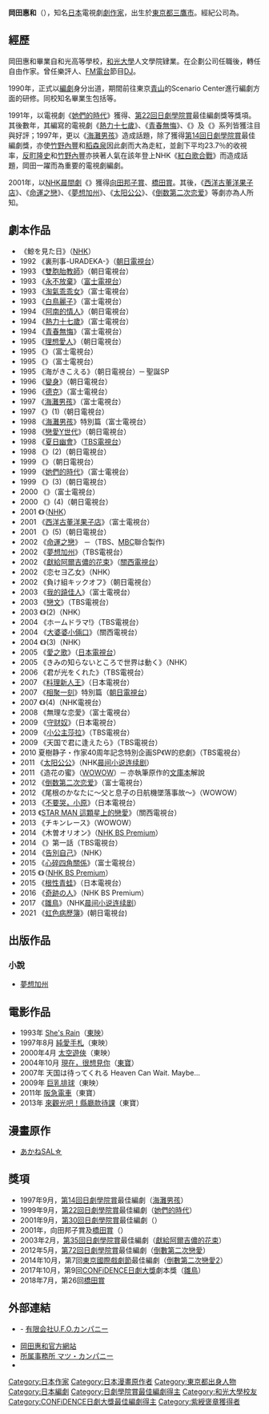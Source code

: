 {{noteTA
|G1=JP Show}}
{{japanese|japanese=岡田 惠和|kana=おかだ よしかず|romaji=Okada Yoshikazu}}
'''岡田惠和'''（{{bd|1959年|2月11日|||G岡田}}），知名[[日本|日本]]電視劇[[劇作家|劇作家]]，出生於[[東京都|東京都]][[三鷹市|三鷹市]]。經紀公司為{{link-ja|Matsu Company|マツ・カンパニー}}。

== 經歷 ==
岡田惠和畢業自和光高等學校，[[和光大學|和光大學]]人文學院肄業。在企劃公司任職後，轉任自由作家。曾任樂評人、[[FM|FM]][[電台|電台]]節目[[DJ|DJ]]。

1990年，正式以[[編劇|編劇]]身分出道，期間前往東京[[青山_(東京都港區)|青山]]的Scenario Center進行編劇方面的研修。同校知名畢業生包括{{link-ja|內館牧子|内館牧子}}等。

1991年，以電視劇《[[她們的時代|她們的時代]]》獲得{{link-ja|藝術選獎新人賞|芸術選奨新人賞}}、[[第22回日劇學院賞|第22回日劇學院賞]]最佳編劇獎等獎項。其後數年，其編寫的電視劇《[[熱力十七歲|熱力十七歲]]》、《[[青春無悔|青春無悔]]》、《{{link-ja|燦爛的季節|輝く季節の中で}}》及《{{link-ja|輕輕緊握你的手|君の手がささやいている}}》系列皆獲注目與好評；1997年，更以《[[海灘男孩_(電視劇)|海灘男孩]]》造成話題，除了獲得[[第14回日劇學院賞|第14回日劇學院賞]]最佳編劇獎，亦使[[竹野內豐|竹野內豐]]和[[稻森泉|稻森泉]]因此劇而大為走紅，並創下平均23.7％的收視率，[[反町隆史|反町隆史]]和[[竹野內豐|竹野內豐]]亦挾著人氣在該年登上NHK《[[紅白歌合戰|紅白歌合戰]]》而造成話題，岡田一躍而為重要的電視劇編劇。

2001年，以[[連續電視小說|NHK晨間劇]]《{{link-ja|水姑娘|ちゅらさん}}》獲得[[向田邦子賞|向田邦子賞]]、[[橋田賞|橋田賞]]。其後，《[[西洋骨董洋菓子店_(電視劇)|西洋古董洋果子店]]》、《[[命運之戀|命運之戀]]》、《[[夢想加州|夢想加州]]》、《[[太阳公公|太阳公公]]》、《[[倒数第二次恋爱|倒数第二次恋爱]]》等劇亦為人所知。

==劇本作品==
*《鯨を見た日》（[[NHK|NHK]]）
*1992 《裏刑事-URADEKA-》（[[朝日電視台|朝日電視台]]）
*1993 《[[雙胞胎教師|雙胞胎教師]]》（朝日電視台）
*1993 《[[永不放棄_(1993年電視劇)|永不放棄]]》（[[富士電視台|富士電視台]]）
*1993 《[[淘氣乖乖女|淘氣乖乖女]]》（富士電視台）
*1993 《[[白鳥麗子|白鳥麗子]]》（富士電視台）
*1994 《[[阿南的情人|阿南的情人]]》（朝日電視台）
*1994 《[[熱力十七歲|熱力十七歲]]》（富士電視台）
*1994 《[[青春無悔|青春無悔]]》（富士電視台）
*1995 《[[理想愛人|理想愛人]]》（朝日電視台）
*1995 《{{link-ja|燦爛的季節|輝く季節の中で}}》（富士電視台）
*1995 《{{link-ja|戀愛夢想家|まだ恋は始まらない}}》（富士電視台）
*1995 《海がきこえる》（朝日電視台）─ 聖誕SP
*1996 《[[變身_(電視劇)|變身]]》（朝日電視台）
*1996 《[[德克|德克]]》（富士電視台）
*1997 《[[海灘男孩_(電視劇)|海灘男孩]]》（富士電視台）
*1997 《{{link-ja|輕輕緊握你的手|君の手がささやいている}}》(1)（朝日電視台）
*1998 《[[海灘男孩_(電視劇)|海灘男孩]]》特別篇（富士電視台）
*1998 《[[戀愛Y世代|戀愛Y世代]]》（朝日電視台）
*1998 《[[夏日幽會|夏日幽會]]》（[[TBS電視台|TBS電視台]]）
*1998 《{{link-ja|輕輕緊握你的手|君の手がささやいている}}》(2)（朝日電視台）
*1999 《{{link-ja|只有可愛不行嗎?|可愛いだけじゃダメかしら?}}》（朝日電視台）
*1999 《[[她們的時代|她們的時代]]》（富士電視台）
*1999 《{{link-ja|輕輕緊握你的手|君の手がささやいている}}》(3)（朝日電視台）
*2000 《{{link-ja|氣象預報的情人|天気予報の恋人}}》（富士電視台）
*2000 《{{link-ja|輕輕緊握你的手|君の手がささやいている}}》(4)（朝日電視台）
*2001 《{{link-ja|水姑娘|ちゅらさん}}》（[[NHK|NHK]]）
*2001 《[[西洋骨董洋菓子店_(電視劇)|西洋古董洋果子店]]》（富士電視台）
*2001 《{{link-ja|輕輕緊握你的手|君の手がささやいている}}》(5)（朝日電視台）
*2002 《[[命運之戀|命運之戀]]》 －（TBS、[[MBC|MBC]]聯合製作)
*2002 《[[夢想加州|夢想加州]]》（TBS電視台）
*2002 《[[獻給阿爾吉儂的花束|獻給阿爾吉儂的花束]]》（[[關西電視台|關西電視台]]）
*2002 《恋セヨ乙女》（NHK）
*2002 《負け組キックオフ》（朝日電視台） 
*2003 《[[我的蹺佳人|我的蹺佳人]]》（富士電視台）
*2003 《[[戀文|戀文]]》（TBS電視台）
*2003 《{{link-ja|水姑娘|ちゅらさん}}》(2)（NHK）
*2004 《ホームドラマ!》（TBS電視台）
*2004 《[[大婆婆小倆口|大婆婆小倆口]]》（關西電視台）
*2004 《{{link-ja|水姑娘|ちゅらさん}}》(3)（NHK）
*2005 《[[愛之歌_(電視劇)|愛之歌]]》（[[日本電視台|日本電視台]]）
*2005 《きみの知らないところで世界は動く》（NHK）
*2006 《君が光をくれた》（TBS電視台）
*2007 《[[料理新人王|料理新人王]]》（日本電視台）
*2007 《[[相聚一刻|相聚一刻]]》特別篇（[[朝日電視台|朝日電視台]]）
*2007 《{{link-ja|水姑娘|ちゅらさん}}》(4)（NHK電視台）
*2008 《無理な恋愛》（富士電視台）
*2009 《[[守财奴|守财奴]]》（日本電視台）
*2009 《[[小公主莎拉|小公主莎拉]]》（TBS電視台）
*2009 《天国で君に逢えたら》（TBS電視台）
*2010  夏樹静子・作家40周年記念特別企画SP《W的悲劇》（TBS電視台）
*2011 《[[太阳公公|太阳公公]]》（NHK[[晨间小说连续剧|晨间小说连续剧]]）
*2011 《造花の蜜》（[[WOWOW|WOWOW]]）─ 亦執筆原作的[[文庫本|文庫本]]解說
*2012 《[[倒数第二次恋爱|倒数第二次恋爱]]》（富士電視台）
*2012 《尾根のかなたに〜父と息子の日航機墜落事故〜》（WOWOW）
*2013 《[[不要哭，小原|不要哭，小原]]》（日本電視台）
*2013 《[[STAR_MAN_這顆星上的戀愛|STAR MAN 這顆星上的戀愛]]》（關西電視台）
*2013 《チキンレース》（WOWOW）
*2014 《木曽オリオン》（[[NHK_BS_Premium|NHK BS Premium]]）
*2014 《{{link-ja|父親的背影|おやじの背中}}》第一話（TBS電視台）
*2014 《[[告別自己|告別自己]]》（NHK）
*2015 《[[心碎四角關係|心碎四角關係]]》（富士電視台）
*2015 《{{link-ja|請和我妻子結婚|ボクの妻と結婚してください。}}》（[[NHK_BS_Premium|NHK BS Premium]]）
*2015 《[[根性青蛙|根性青蛙]]》（日本電視台）
*2016 《[[奇跡の人|奇跡の人]]》（NHK BS Premium）
*2017 《[[雛鳥_(連續劇)|雛鳥]]》（NHK[[晨间小说连续剧|晨间小说连续剧]]）
*2021 《[[虹色病歷簿|虹色病歷簿]]》(朝日電視台)

==出版作品==
===小說===
*[[夢想加州|夢想加州]]

==電影作品==
*1993年 [[She's_Rain|She's Rain]]（[[東映|東映]]）
*1997年8月 [[心跳回忆_(电影)|純愛手札]]（東映）
*2000年4月 [[太空遊俠|太空遊俠]]（東映）
*2004年10月 [[現在，很想見你|現在，很想見你]]（[[東寶|東寶]]）
*2007年 天国は待ってくれる Heaven Can Wait. Maybe...
*2009年 [[巨乳排球|巨乳排球]]（東映）
*2011年 [[阪急電車_(小說)|阪急電車]]（東寶）
*2013年 [[來觀光吧！縣廳款待課|來觀光吧！縣廳款待課]]（東寶）

==漫畫原作==
*[[あかねSAL☆|あかねSAL☆]]

==獎項==
*1997年9月，[[第14回日劇學院賞|第14回日劇學院賞]]最佳編劇（[[海灘男孩_(電視劇)|海灘男孩]]）
*1999年9月，[[第22回日劇學院賞|第22回日劇學院賞]]最佳編劇（[[她們的時代|她們的時代]]） 
*2001年9月，[[第30回日劇學院賞|第30回日劇學院賞]]最佳編劇（{{link-ja|水姑娘|ちゅらさん}}）
*2001年，向田邦子賞及[[橋田賞|橋田賞]]（{{link-ja|水姑娘|ちゅらさん}}）
*2003年2月，[[第35回日劇學院賞|第35回日劇學院賞]]最佳編劇（[[獻給阿爾吉儂的花束|獻給阿爾吉儂的花束]]）
*2012年5月，[[第72回日劇學院賞|第72回日劇學院賞]]最佳編劇（[[倒數第二次戀愛|倒數第二次戀愛]]）
*2014年10月，第7回[[東京國際戲劇節|東京國際戲劇節]]最佳編劇（[[倒數第二次戀愛|倒數第二次戀愛2]]）
*2017年10月，第9回[[CONFiDENCE日劇大獎|CONFiDENCE日劇大獎]]劇本獎（[[雛鳥|雛鳥]]）
*2018年7月，第26回[[橋田賞|橋田賞]]

== 外部連結 ==
* {{Official website|https://ufocreators.com/creator/yoshikazu_okada/|岡田惠和}} - [https://ufocreators.com/ 有限会社U.F.O.カンパニー] {{Wayback|url=https://ufocreators.com/ |date=20191216210051 }}
* [https://web.archive.org/web/20141205034051/http://www.matsu-c.com/writers/writer01/index.html 岡田惠和官方網站]
* [https://web.archive.org/web/20150210105820/http://www.matsu-c.com/writers/index.html 所属事務所 マツ・カンパニー]
* {{IMDb name|0645443|Yoshikazu Okada}}

{{日劇學院賞最佳劇本}}
{{CONFiDENCE日劇大獎最佳劇本}}

{{DEFAULTSORT:Okada Yoshikazu}}
[[Category:日本作家|Category:日本作家]]
[[Category:日本漫畫原作者|Category:日本漫畫原作者]]
[[Category:東京都出身人物|Category:東京都出身人物]]
[[Category:日本編劇|Category:日本編劇]]
[[Category:日劇學院賞最佳編劇得主|Category:日劇學院賞最佳編劇得主]]
[[Category:和光大學校友|Category:和光大學校友]]
[[Category:CONFiDENCE日劇大獎最佳編劇得主|Category:CONFiDENCE日劇大獎最佳編劇得主]]
[[Category:紫綬褒章獲得者|Category:紫綬褒章獲得者]]